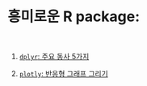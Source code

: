 <br/><br/>

# 흥미로운 R package:

<br/>

1. [`dplyr`: 주요 동사 5가지](./rprog1-dplyr.html)

2. [`plotly`: 반응형 그래프 그리기](./rprog2-plotly.html)

<br/><br/>

